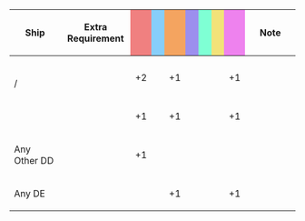 {|class="wikitable" style="width:100%; text-align: center; vertical-align: middle;"
|-
! style="width: 20%;" | Ship
! style="width: 25%;" | Extra Requirement
! style="width: 5%; background-color: lightcoral;" | {{Firepower}}
! style="width: 5%; background-color: lightskyblue;" | {{Torpedo}}
! style="width: 5%; background-color: sandybrown;" | {{AA}}
! style="width: 5%; background-color: #9C8FEE;" | {{ASW}}
! style="width: 5%; background-color: #7fffd4;" | {{LOS}}
! style="width: 5%; background-color: #F2E279;" | {{Armor}}
! style="width: 5%; background-color: violet;" | {{Evasion}}
! style="width: 20%;" | Note
|-
! {{ShipLink|Samuel B. Roberts|Johnston|Fletcher|text=USN Destroyers|link_category=USN Vessels}}<br/>{{ShipLink|Dan Yang}}/{{ShipLink|Yukikaze/Kai Ni}}
| style="text-align:left;" | 
| +2 || || +1 || || || || +1 
| style="text-align:left;" | 
|-
! {{ShipLink|Atlanta|Helena|text=Other USN Ships|link_category=USN Vessels}}
| style="text-align:left;" | 
| +1 || || +1 || || || || +1 
| style="text-align:left;" | 
|-
! Any Other DD
| style="text-align:left;" | 
| +1 || || || || || || 
| style="text-align:left;" | 
|-
! Any DE
| style="text-align:left;" | 
| || || +1 || || || || +1 
| style="text-align:left;" | 
|}
